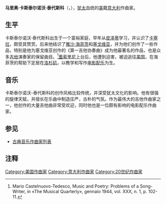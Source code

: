 {{Infobox classical
| 中文名 = 卡斯泰尔诺沃·泰代斯科
| 画像 = Mario_Castelnuovo_Tedesco.jpg
| 附注 =      
| 原文名 = Mario Castelnuovo-Tedesco
| 国别 = 意大利    
| 出生日期 = 1895年4月3日
| 出生地 = 佛罗伦萨
| 逝世日期 = 1968年3月16日(72歲)
| 逝世地 = 贝弗利山
| 所属时期 = 20世纪
| 所属乐派 =  
| 擅长作品类型 = 管弦乐，吉他曲，钢琴曲，电影配乐
| 代表作 = 小提琴协奏曲“先知”，两部吉他协奏曲，吉他曲《24首戈雅随想曲》，钢琴曲《大卫王之舞》，电影配乐《卡门之爱》
| 师从 = [[皮泽蒂|皮泽蒂]]
| 学生 = [[约翰·威廉斯_(作曲家)|约翰·威廉斯]]
| 官方网站 = 
}}

'''马里奥·卡斯泰尔诺沃·泰代斯科'''（{{lang-it|'''Mario Castelnuovo-Tedesco'''}}，{{bd|1895年|4月3日|1968年|3月16日|catIdx=Castelnuovo-Tedesco, Mario}}），[[犹太|犹太]]血统的[[美国|美]]籍[[意大利|意大利]]作曲家。

==生平==
卡斯泰尔诺沃·泰代斯科出生于一个富裕家庭，早年从[[皮泽蒂|皮泽蒂]]学习，并认识了[[卡塞拉|卡塞拉]]，颇受其赞赏。后来他结识了[[雅沙·海菲茨|雅沙·海菲茨]]和[[塞戈维亚|塞戈维亚]]，并为他们创作了一些作品，特别是他为塞戈维亚创作的《第一吉他协奏曲》成为他最著名的作品，也是众多[[吉他|吉他]]演奏家的保留曲目。<ref>Mario Castelnuovo-Tedesco, Music and Poetry: Problems of a Song-Writer, in «The Musical Quarterly», gennaio 1944, vol. XXX, n. 1, p. 102-11.</ref>[[墨索里尼|墨索里尼]]上台后，他遭到迫害，被迫逃往[[美国|美国]]，在海菲茨的帮助下定居在[[洛杉矶|洛杉矶]]，以教学和写作[[电影配乐|电影配乐]]为生。

==音乐==
卡斯泰尔诺沃-泰代斯科的创作风格比较传统，并深受犹太文化的影响。他有很强的旋律天赋，并擅长在乐曲中制造庄严，古朴的气氛。作为最伟大的吉他作曲家之一，他创作的大量吉他曲非常受欢迎，同时他也是一位颇有影响的电影配乐作曲家。

==参见==
* [[古典音乐作曲家列表|古典音乐作曲家列表]]

==注释==
<references/>

{{Authority control}}
{{DEFAULTSORT:Castelnuovo-Tedesco, Mario}}

[[Category:美国作曲家|Category:美国作曲家]]
[[Category:意大利作曲家|Category:意大利作曲家]]
[[Category:20世纪作曲家|Category:20世纪作曲家]]